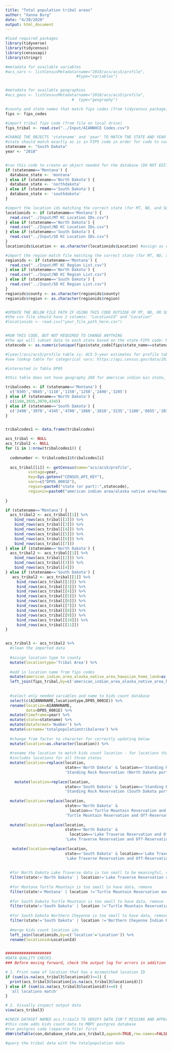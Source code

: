 ```yaml
---
title: "Total population tribal areas"
author: "Xanna Burg"
date: "4/20/2020"
output: html_document
---
```


```r
#load required packages
library(tidyverse)
library(tidycensus)
library(censusapi)
library(stringr)
```


```r
#metadata for available variables
#acs_vars <- listCensusMetadata(name="2018/acs/acs5/profile",
                               #type="variables")


#metadata for available geographies
#acs_geos <- listCensusMetadata(name="2018/acs/acs5/profile",
                             #  type="geography")

#county and state names that match fips codes (from tidycensus package)
fips <- fips_codes

#import tribal fips code (from file on local drive)
fips_tribal <- read.csv("../Input/AIANNHCE Codes.csv")

```


```r
#CHANGE THE OBJECTS 'statename' and 'year' TO MATCH THE STATE AND YEAR
#state should match exactly as is in FIPS code in order for code to correctly run
statename <- "South Dakota"
year <- "2018"


#run this code to create an object needed for the database (DO NOT EDIT)
if (statename=='Montana') {
  database_state <- 'montana'
} else if (statename=='North Dakota') {
  database_state <- 'northdakota'
} else if (statename=='South Dakota') {
  database_state <- 'southdakota'
}

#import the location ids matching the correct state (for MT, ND, and SD; DO NOT EDIT)
locationids <- if (statename=='Montana') {
  read.csv("../Input/MT KC Location IDs.csv")
} else if (statename=='North Dakota') {
  read.csv("../Input/ND KC Location IDs.csv")
} else if (statename=='South Dakota') {
  read.csv("../Input/SD KC Location IDs.csv")
}
locationids$Location <- as.character(locationids$Location) #assign as character instead of factor for merging

#import the region match file matching the correct state (for MT, ND, and SD; DO NOT EDIT)
regionids <- if (statename=='Montana') {
  read.csv("../Input/MT KC Region List.csv")
} else if (statename=='North Dakota') {
  read.csv("../Input/ND KC Region List.csv") 
} else if (statename=='South Dakota') {
  read.csv("../Input/SD KC Region List.csv")
}
regionids$county <- as.character(regionids$county)
regionids$region <- as.character(regionids$region)


#UPDATE THE BELOW FILE PATH IF USING THIS CODE OUTSIDE OF MT, ND, OR SD
#the csv file should have 2 columns: "LocationId" and "Location"
#locationids <- read.csv("your_file_path_here.csv")


#RUN THIS CODE, BUT NOT REQUIRED TO CHANGE ANYTHING
#the api will subset data to each state based on the state FIPS code: MT=30, North Dakota=38, South Dakota=46
statecode <- as.numeric(unique(fips$state_code[fips$state_name==statename]))


```


```r
#[year]/acs/acs5/profile table is: ACS 5-year estimates for profile tables (those beginning with DP) for the year specified
#see lookup table for categorical vars: https://api.census.gov/data/2018/acs/acs5/profile/variables.html

#interested in Table DP05

#this table does not have geography 280 for american indian &in state, so must supply exactly which codes are of interest within each state

tribalcodes <- if (statename=='Montana') {
  c('0305','0845','1110','1150','1250','2490','3205')
} else if (statename=='North Dakota') {
  c(1160,3935,3970,4345)
} else if (statename=='South Dakota') {
  c('2490','3970','4345','4700','1860','2810','3235','1100','0855','2030','0605')
}


tribalcodes1 <- data.frame(tribalcodes)

acs_tribal <- NULL
acs_tribal2 <- NULL
for (i in 1:nrow(tribalcodes1)) {
  
  codenumber <- tribalcodes1$tribalcodes[i]
  
  acs_tribal[[i]] <- getCensus(name="acs/acs5/profile",
          vintage=year,
          key=Sys.getenv("CENSUS_API_KEY"),
          vars=c("DP05_0001E"),
          region=paste0("state (or part):",statecode),
          regionin=paste0("american indian area/alaska native area/hawaiian home land:",codenumber))
  
}

if (statename=='Montana') {
  acs_tribal2 <- acs_tribal[[1]] %>%
    bind_rows(acs_tribal[[2]]) %>%
    bind_rows(acs_tribal[[3]]) %>%
    bind_rows(acs_tribal[[4]]) %>%
    bind_rows(acs_tribal[[5]]) %>%
    bind_rows(acs_tribal[[6]]) %>%
    bind_rows(acs_tribal[[7]]) 
} else if (statename=='North Dakota') {
  acs_tribal2 <- acs_tribal[[1]] %>%
    bind_rows(acs_tribal[[2]]) %>%
    bind_rows(acs_tribal[[3]]) %>%
    bind_rows(acs_tribal[[4]])
} else if (statename=='South Dakota') {
   acs_tribal2 <- acs_tribal[[1]] %>%
     bind_rows(acs_tribal[[2]]) %>%
     bind_rows(acs_tribal[[3]]) %>%
     bind_rows(acs_tribal[[4]]) %>%
     bind_rows(acs_tribal[[5]]) %>%
     bind_rows(acs_tribal[[6]]) %>%
     bind_rows(acs_tribal[[7]]) %>%
     bind_rows(acs_tribal[[8]]) %>%
     bind_rows(acs_tribal[[9]]) %>%
     bind_rows(acs_tribal[[10]]) %>%
     bind_rows(acs_tribal[[11]]) 
}


acs_tribal3 <- acs_tribal2 %>%
  #clean the imported data
  
  #assign location type to county
  mutate(locationtype='Tribal Area') %>%
  
  #add in location name from fips codes
  mutate(american_indian_area_alaska_native_area_hawaiian_home_land=as.numeric(american_indian_area_alaska_native_area_hawaiian_home_land)) %>%
  left_join(fips_tribal,by=c('american_indian_area_alaska_native_area_hawaiian_home_land'='AIANNHCE')) %>% 
  
  
  #select only needed variables and name to kids count database
  select(c(AIANNHNAME,locationtype,DP05_0001E)) %>%
  rename(location=AIANNHNAME,
         data=DP05_0001E) %>%
  mutate(timeframe=year) %>%
  mutate(state=statename) %>%
  mutate(dataformat='Number') %>%
  mutate(varname='totalpopulationtribalarea') %>%
  
  #change from factor to character for correctly updating below
  mutate(location=as.character(location)) %>%
  
  #rename the location to match kids count location - for locations that cross state lines, to clarify which portion is included
  #includes locations for all three states
  mutate(location=replace(location, 
                          state=='North Dakota' & location=='Standing Rock Reservation', 
                          'Standing Rock Reservation (North Dakota portion)')) %>%
  
    mutate(location=replace(location, 
                          state=='South Dakota' & location=='Standing Rock Reservation', 
                          'Standing Rock Reservation (South Dakota portion)')) %>%
   
  mutate(location=replace(location, 
                          state=='North Dakota' & 
                            location=='Turtle Mountain Reservation and Off-Reservation Trust Land', 
                          'Turtle Mountain Reservation and Off-Reservation Trust Land (North Dakota portion)')) %>%
  
  mutate(location=replace(location, 
                          state=='North Dakota' & 
                            location=='Lake Traverse Reservation and Off-Reservation Trust Land', 
                          'Lake Traverse Reservation and Off-Reservation Trust Land (North Dakota portion)')) %>%
  
   mutate(location=replace(location, 
                          state=='South Dakota' & location=='Lake Traverse Reservation and Off-Reservation Trust Land', 
                          'Lake Traverse Reservation and Off-Reservation Trust Land (South Dakota portion)')) %>%
  
  
  #for North Dakota Lake Traverse data is too small to be meaningful, remove
  filter(state!='North Dakota' | location!='Lake Traverse Reservation and Off-Reservation Trust Land (North Dakota portion)') %>%
  
  #for Montana Turtle Mountain is too small to have data, remove
  filter(state!='Montana' | location !='Turtle Mountain Reservation and Off-Reservation Trust Land') %>%
  
  #for South Dakota Turtle Mountain is too small to have data, remove
  filter(state!='South Dakota' | location !='Turtle Mountain Reservation and Off-Reservation Trust Land') %>%
  
  #for South Dakota Northern Cheyenne is too small to have data, remove
  filter(state!='South Dakota' | location !='Northern Cheyenne Indian Reservation and Off-Reservation Trust Land') %>%
  
  #merge kids count location ids
  left_join(locationids,by=c('location'='Location')) %>%
  rename(locationid=LocationId) 


####################
#DATA QUALITY CHECKS
### Before moving forward, check the output log for errors in addition to checking specifically for these quality checks

# 1. Print name of location that has a mismatched location ID
if (sum(is.na(acs_tribal3$locationid))>=1) {
  print(acs_tribal3$location[is.na(acs_tribal3$locationid)])
} else if (sum(is.na(acs_tribal3$locationid))==0) {
  'all locations match'
}

# 2. Visually inspect output data
view(acs_tribal3)

```


```r
#CHECK DATASET NAMED acs_tribal3 TO VERIFY DATA ISN'T MISSING AND APPEARS CORRECT
#this code adds kids count data to MBPC postgres database
#run postgres code (separate file) first
dbWriteTable(con,database_state,acs_tribal3,append=TRUE,row.names=FALSE)
```

```r
#query the tribal data with the totalpopulation data
```

